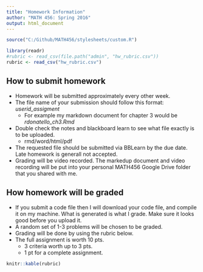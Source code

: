 ```yaml
---
title: "Homework Information"
author: "MATH 456: Spring 2016"
output: html_document
---
```


```r
source("C:/Github/MATH456/stylesheets/custom.R")
```

```r
library(readr)
#rubric <- read_csv(file.path("admin", "hw_rubric.csv"))
rubric <- read_csv("hw_rubric.csv")
```

## How to submit homework
* Homework will be submitted approximately every other week.
* The file name of your submission should follow this format: _userid_assigment_
    - For example my markdown document for chapter 3 would be _rdonatello_ch3.Rmd_
* Double check the notes and blackboard learn to see what file exactly is to be uploaded. 
    - rmd/word/html/pdf 
* The requested file should be submitted via BBLearn by the due date. 
  Late homework is generall not accepted. 
* Grading will be video recorded. The markedup document and video recording 
  will be put into your personal MATH456 Google Drive folder that you shared with me. 

      
## How homework will be graded
* If you submit a code file then I will download your code file, and compile
  it on my machine. What is generated is what I grade. 
  Make sure it looks good before you upload it. 
* A random set of 1-3 problems will be chosen to be graded. 
* Grading will be done by using the rubric below. 
* The full assignment is worth 10 pts.
    - 3 criteria worth up to 3 pts. 
    - 1 pt for a complete assignment. 


```r
knitr::kable(rubric)
```